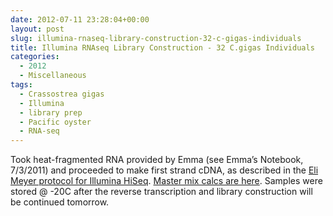 ```yaml
---
date: 2012-07-11 23:28:04+00:00
layout: post
slug: illumina-rnaseq-library-construction-32-c-gigas-individuals
title: Illumina RNAseq Library Construction - 32 C.gigas Individuals
categories:
  - 2012
  - Miscellaneous
tags:
  - Crassostrea gigas
  - Illumina
  - library prep
  - Pacific oyster
  - RNA-seq
---
```


Took heat-fragmented RNA provided by Emma (see Emma's Notebook, 7/3/2011) and proceeded to make first strand cDNA, as described in the [Eli Meyer protocol for Illumina HiSeq](https://genefish.fish.washington.edu/~srlab/Steven/Lab%20Protocols/RNASeq%20sample%20prep%20-%20HiSeq%20-%2004%20Apr%202012.pdf). [Master mix calcs are here](http://eagle.fish.washington.edu/Arabidopsis//Notebook%20Workup%20Files/20120711-01.jpg). Samples were stored @ -20C after the reverse transcription and library construction will be continued tomorrow.
